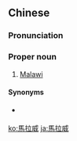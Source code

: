 ==Chinese==
{{zh-forms|s=马拉威|gloss=-}}

===Pronunciation===
{{zh-pron
|m=Mǎlāwēi
|c=maa5 laai1 wai1
|cat=pn
}}

===Proper noun===
{{zh-proper noun}}

# {{lb|zh|Taiwan}} [[Malawi]]

====Synonyms====
* {{qualifier|Mainland China}} {{zh-l|馬拉維}}

{{zh-cat|Countries}}

[[ko:馬拉威]]
[[ja:馬拉威]]